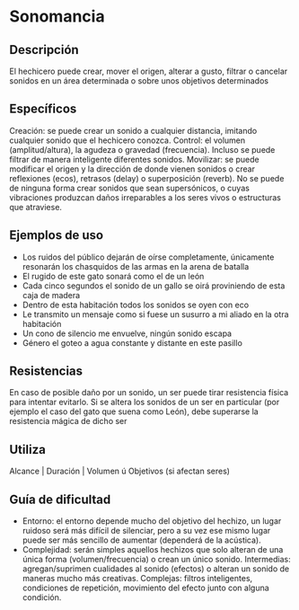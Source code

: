 # Sonomancia

## Descripción

El hechicero puede crear, mover el origen, alterar a gusto, filtrar o cancelar sonidos en un área determinada o sobre unos objetivos determinados

## Específicos

Creación: se puede crear un sonido a cualquier distancia, imitando cualquier sonido que el hechicero conozca. Control: el volumen (amplitud/altura), la agudeza o gravedad (frecuencia). Incluso se puede filtrar de manera inteligente diferentes sonidos. Movilizar: se puede modificar el origen y la dirección de donde vienen sonidos o crear reflexiones (ecos), retrasos (delay) o superposición (reverb).
No se puede de ninguna forma crear sonidos que sean supersónicos, o cuyas vibraciones produzcan daños irreparables a los seres vivos o estructuras que atraviese.

## Ejemplos de uso

- Los ruidos del público dejarán de oírse completamente, únicamente resonarán los chasquidos de las armas en la arena de batalla
- El rugido de este gato sonará como el de un león
- Cada cinco segundos el sonido de un gallo se oirá proviniendo de esta caja de madera
- Dentro de esta habitación todos los sonidos se oyen con eco
- Le transmito un mensaje como si fuese un susurro a mi aliado en la otra habitación
- Un cono de silencio me envuelve, ningún sonido escapa
- Género el goteo a agua constante y distante en este pasillo

## Resistencias

En caso de posible daño por un sonido, un ser puede tirar resistencia física para intentar evitarlo.
Si se altera los sonidos de un ser en particular (por ejemplo el caso del gato que suena como León), debe superarse la resistencia mágica de dicho ser

## Utiliza

Alcance | Duración | Volumen ú Objetivos (si afectan seres)

## Guía de dificultad

- Entorno: el entorno depende mucho del objetivo del hechizo, un lugar ruidoso será más difícil de silenciar, pero a su vez ese mismo lugar puede ser más sencillo de aumentar (dependerá de la acústica). 
- Complejidad: serán simples aquellos hechizos que solo alteran de una única forma (volumen/frecuencia) o crean un único sonido. Intermedias: agregan/suprimen cualidades al sonido (efectos) o alteran un sonido de maneras mucho más creativas. Complejas: filtros inteligentes, condiciones de repetición, movimiento del efecto junto con alguna condición.
